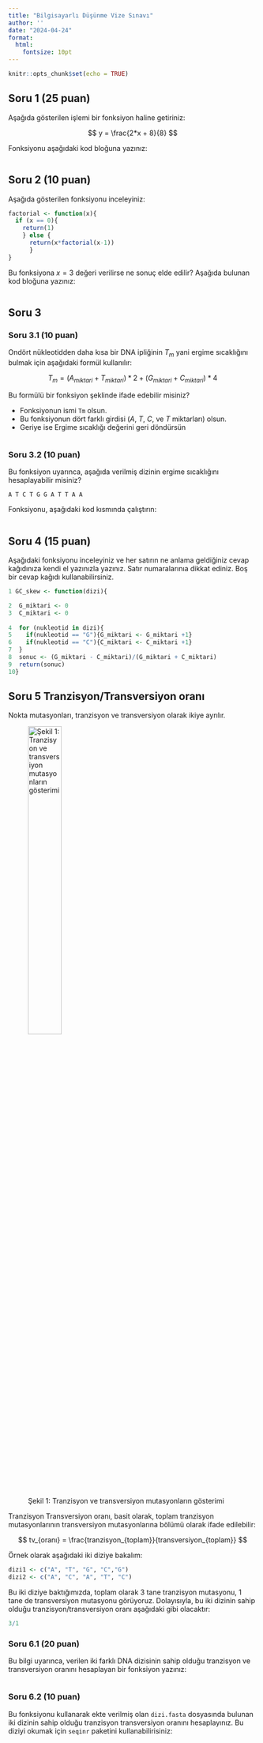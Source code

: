 ```yaml
---
title: "Bilgisayarlı Düşünme Vize Sınavı"
author: ''
date: "2024-04-24"
format:
  html:
    fontsize: 10pt
---
```


```r
knitr::opts_chunk$set(echo = TRUE)
```

## Soru 1 (25 puan)

Aşağıda gösterilen işlemi bir fonksiyon haline getiriniz:

$$
y = \frac{2*x + 8}{8}
$$

Fonksiyonu aşağıdaki kod bloğuna yazınız:

```r

```

## Soru 2 (10 puan)

Aşağıda gösterilen fonksiyonu inceleyiniz:

```r
factorial <- function(x){
  if (x == 0){
    return(1)
    } else {
      return(x*factorial(x-1))
      } 
}
```

Bu fonksiyona $x=3$ değeri verilirse ne sonuç elde edilir? Aşağıda bulunan kod bloğuna yazınız:

```r

```

## Soru 3

### Soru 3.1 (10 puan)

Ondört nükleotidden daha kısa bir DNA ipliğinin $T_m$ yani ergime sıcaklığını bulmak için aşağıdaki formül kullanılır:

$$
T_m = (A_{miktari} + T_{miktari}) * 2 + (G_{miktari} + C_{miktari}) * 4
$$

Bu formülü bir fonksiyon şeklinde ifade edebilir misiniz? 

+ Fonksiyonun ismi `Tm` olsun. 
+ Bu fonksiyonun dört farklı girdisi ($A$, $T$, $C$, ve $T$ miktarları) olsun. 
+ Geriye ise Ergime sıcaklığı değerini geri döndürsün

```r

```

### Soru 3.2 (10 puan)

Bu fonksiyon uyarınca, aşağıda verilmiş dizinin ergime sıcaklığını hesaplayabilir misiniz?

```
A T C T G G A T T A A
```

Fonksiyonu, aşağıdaki kod kısmında çalıştırın:

```r

```

## Soru 4 (15 puan)

Aşağıdaki fonksiyonu inceleyiniz ve her satırın ne anlama geldiğiniz cevap kağıdınıza kendi el yazınızla yazınız. Satır numaralarınıa dikkat ediniz. Boş bir cevap kağıdı kullanabilirsiniz.

```r
1 GC_skew <- function(dizi){

2  G_miktari <- 0
3  C_miktari <- 0
  
4  for (nukleotid in dizi){
5    if(nukleotid == "G"){G_miktari <- G_miktari +1}    
6    if(nukleotid == "C"){C_miktari <- C_miktari +1}
7  }
8  sonuc <- (G_miktari - C_miktari)/(G_miktari + C_miktari)
9  return(sonuc)
10}
```

## Soru 5 Tranzisyon/Transversiyon oranı

Nokta mutasyonları, tranzisyon ve transversiyon olarak ikiye ayrılır. 

![Şekil 1: Tranzisyon ve transversiyon mutasyonların gösterimi](https://upload.wikimedia.org/wikipedia/commons/thumb/8/8a/All_transitions_and_transversions.svg/800px-All_transitions_and_transversions.svg.png){ width=40% }

Tranzisyon Transversiyon oranı, basit olarak, toplam tranzisyon mutasyonlarının transversiyon mutasyonlarına bölümü olarak ifade edilebilir:

$$
tv_{oranı} = \frac{tranzisyon_{toplam}}{transversiyon_{toplam}}
$$

Örnek olarak aşağıdaki iki diziye bakalım:

```r
dizi1 <- c("A", "T", "G", "C","G")
dizi2 <- c("A", "C", "A", "T", "C")

```

Bu iki diziye baktığımızda, toplam olarak 3 tane tranzisyon mutasyonu, 1 tane de transversiyon mutasyonu görüyoruz. Dolayısıyla, bu iki dizinin sahip olduğu tranzisyon/transversiyon oranı aşağıdaki gibi olacaktır:

```r
3/1
```

### Soru 6.1 (20 puan)

Bu bilgi uyarınca, verilen iki farklı DNA dizisinin sahip olduğu tranzisyon ve transversiyon oranını hesaplayan bir fonksiyon yazınız:

```r

```

### Soru 6.2 (10 puan)

Bu fonksiyonu kullanarak ekte verilmiş olan `dizi.fasta` dosyasında bulunan iki dizinin sahip olduğu tranzisyon transversiyon oranını hesaplayınız. Bu diziyi okumak için `seqinr` paketini kullanabilirisiniz:

```r

```

